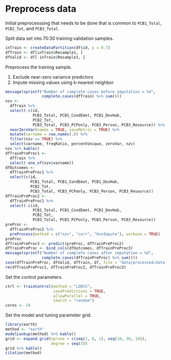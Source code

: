 # Preprocess data

Initial preprocesssing that needs to be done that is common to `PCB1_Total`, `PCB2_Tot`, and `PCB3_Total`.

Split data set into 70:30 training:validation samples.

```r
inTrain <- createDataPartition(df$id, p = 0.7)
dfTrain <- df[inTrain$Resample1, ]
dfValid <- df[-inTrain$Resample1, ]
```

Preprocess the training sample.

1. Exclude near-zero variance predictors
2. Impute missing values using k-nearest neighbor

```r
message(sprintf("Number of complete cases before imputation = %d",
                complete.cases(dfTrain) %>% sum()))
nzv <- 
  dfTrain %>% 
  select(-c(id, 
            PCB1_Total, PCB1_CondEmot, PCB1_DevHab, 
            PCB2_Tot, 
            PCB3_Total, PCB3_PCPonly, PCB3_Person, PCB3_Resource)) %>% 
  nearZeroVar(names = TRUE, saveMetric = TRUE) %>%
  mutate(varname = row.names(.)) %>% 
  filter(nzv == TRUE) %>% 
  select(varname, freqRatio, percentUnique, zeroVar, nzv) 
nzv %>% kable()
dfTrainPreProc1 <-
  dfTrain %>% 
  select(-one_of(nzv$varname))
dfOutcomes <- 
  dfTrainPreProc1 %>% 
  select(c(id,
           PCB1_Total, PCB1_CondEmot, PCB1_DevHab, 
           PCB2_Tot, 
           PCB3_Total, PCB3_PCPonly, PCB3_Person, PCB3_Resource))
dfTrainPreProc2 <- 
  dfTrainPreProc1 %>% 
  select(-c(id,
            PCB1_Total, PCB1_CondEmot, PCB1_DevHab, 
            PCB2_Tot, 
            PCB3_Total, PCB3_PCPonly, PCB3_Person, PCB3_Resource))
preProc <-
  dfTrainPreProc2 %>% 
  preProcess(method = c("nzv", "corr", "knnImpute"), verbose = TRUE)
preProc
dfTrainPreProc3 <- predict(preProc, dfTrainPreProc2)
dfTrainPreProc <- bind_cols(dfOutcomes, dfTrainPreProc3)
message(sprintf("Number of complete cases after imputation = %d",
                complete.cases(dfTrainPreProc) %>% sum()))
save(dfTrainPreProc, dfValid, dfTrain, df, file = "data/processed/dataframes.RData")
rm(dfTrainPreProc1, dfTrainPreProc2, dfTrainPreProc3)
```

Set the control parameters.

```r
ctrl <- trainControl(method = "LOOCV",
                     savePredictions = TRUE,
                     allowParallel = TRUE,
                     search = "random")
cores <- 24
```

Set the model and tuning parameter grid.

```r
library(earth)
method <- "earth"
modelLookup(method) %>% kable()
grid <- expand.grid(nprune = c(seq(2, 8, 1), seq(10, 50, 10)),
                    degree = seq(3))
grid %>% kable()
citation(method)
```
